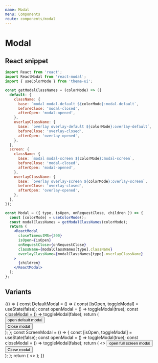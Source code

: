 ```yaml
---
name: Modal
menu: Components
route: components/modal
---
```


# Modal


## React snippet

```jsx
import React from 'react';
import ReactModal from 'react-modal';
import { useColorMode } from 'theme-ui';

const getModalClassNames = (colorMode) => ({
  default: {
    className: {
      base: `modal modal-default ${colorMode}:modal-default`,
      beforeClose: 'modal-closed',
      afterOpen: 'modal-opened',
    },
    overlayClassName: {
      base: `overlay overlay-default ${colorMode}:overlay-default`,
      beforeClose: 'overlay-closed',
      afterOpen: 'overlay-opened',
    },
  },
  screen: {
    className: {
      base: `modal modal-screen ${colorMode}:modal-screen`,
      beforeClose: 'modal-closed',
      afterOpen: 'modal-opened',
    },
    overlayClassName: {
      base: `overlay overlay-screen ${colorMode}:overlay-screen`,
      beforeClose: 'overlay-closed',
      afterOpen: 'overlay-opened',
    },
  },
});

const Modal = ({ type, isOpen, onRequestClose, children }) => {
  const [colorMode] = useColorMode();
  const modalClassNames = getModalClassNames(colorMode);
  return (
    <ReactModal
      closeTimeoutMS={300}
      isOpen={isOpen}
      onRequestClose={onRequestClose}
      className={modalClassNames[type].className}
      overlayClassName={modalClassNames[type].overlayClassName}
    >
      {children}
    </ReactModal>
  );
};
```

## Variants

<Playground>
  {() => {
    const DefaultModal = () => {
      const [isOpen, toggleModal] = useState(false);
      const openModal = () => toggleModal(true);
      const closeModal = () => toggleModal(false);
      return (
        <div className="mb-4">
          <Button onClick={openModal}>open default modal</Button>
          <Modal type="default" isOpen={isOpen} onRequestClose={closeModal}>
            <div className="pa-8">
              <Button onClick={closeModal}>Close modal</Button>
            </div>
          </Modal>
        </div>
      );
    };
    const ScreenModal = () => {
      const [isOpen, toggleModal] = useState(false);
      const openModal = () => toggleModal(true);
      const closeModal = () => toggleModal(false);
      return (
        <>
          <Button onClick={openModal}>open full screen modal</Button>
          <Modal type="screen" isOpen={isOpen} onRequestClose={closeModal}>
            <div className="pa-8">
              <Button onClick={closeModal}>Close modal</Button>
            </div>
          </Modal>
        </>
      );
    };
    return (
      <>
        <DefaultModal />
        <ScreenModal />
      </>
    );
  }}
</Playground>
